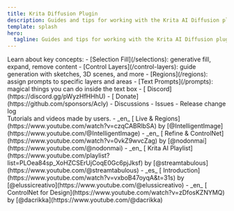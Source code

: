 ```yaml
---
title: Krita Diffusion Plugin
description: Guides and tips for working with the Krita AI Diffusion plugin
template: splash
hero:
  tagline: Guides and tips for working with the Krita AI Diffusion plugin
---
```



<div class="front-cards">
	<div>
		<Card title="Guides">
			Learn about key concepts:
			- [Selection Fill](/selections): generative fill, expand, remove content
			- [Control Layers](/control-layers): guide generation with sketches, 3D scenes, and more
			- [Regions](/regions): assign prompts to specific layers and areas
			- [Text Prompts](/prompts): magical things you can do inside the text box
		</Card>
		<Card title="Community & Links">
			- [<Icon name="discord" class="inline-icon" /> Discord](https://discord.gg/pWyzHfHHhU)
			- [<Icon name="heart" class="inline-icon" /> Donate](https://github.com/sponsors/Acly)
			- <ExternalLink href="https://github.com/Acly/krita-ai-diffusion/discussions"><Icon name="comment" class="inline-icon" /> Discussions</ExternalLink>
			- <ExternalLink href="https://github.com/Acly/krita-ai-diffusion/issues"><Icon name="warning" class="inline-icon" /> Issues</ExternalLink>
			- <ExternalLink href="https://github.com/Acly/krita-ai-diffusion/releases"><Icon name="seti:csv" class="inline-icon" /> Release change log</ExternalLink>
		</Card>
	</div>
	<Card title="Resources">
		Tutorials and videos made by users.
		- _en_ [<Icon name="youtube" class="inline-icon" /> Live & Regions](https://www.youtube.com/watch?v=czqCABRlbSA) by [@IntelligentImage](https://www.youtube.com/@IntelligentImage)
		- _en_ [<Icon name="youtube" class="inline-icon" /> Refine & ControlNet](https://www.youtube.com/watch?v=0vkZ9wvcZag) by [@nodonmai](https://www.youtube.com/@nodonmai)
		- _en_ [<Icon name="youtube" class="inline-icon" /> Krita AI Playlist](https://www.youtube.com/playlist?list=PLOea84sp_XoHZCSErUjCoqE0Gc6pjJksf) by [@streamtabulous](https://www.youtube.com/@streamtabulous)
		- _es_ [<Icon name="youtube" class="inline-icon" /> Introduction](https://www.youtube.com/watch?v=vxboB47oyqA&t=31s) by [@elussicreativo](https://www.youtube.com/@elussicreativo)
		- _en_ [<Icon name="youtube" class="inline-icon" /> ControlNet for Design](https://www.youtube.com/watch?v=zDfosKZNYMQ) by [@dacrikka](https://www.youtube.com/@dacrikka)
	</Card>
</div>
